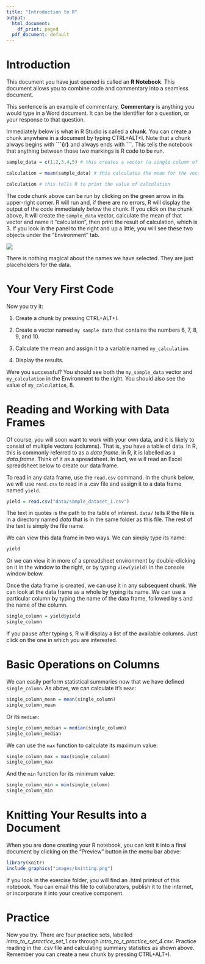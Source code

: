 ```yaml
---
title: "Introduction to R"
output:
  html_document:
    df_print: paged
  pdf_document: default
---
```


# Introduction

This document you have just opened is called an **R Notebook**. This document allows you to combine code and commentary into a seamless document.

This sentence is an example of commentary. **Commentary** is anything you would type in a Word document. It can be the identifier for a question, or your response to that question.

Immediately below is what in R Studio is called a **chunk**. You can create a chunk anywhere in a document by typing CTRL+ALT+I. Note that a chunk always begins with **\`\`\`{r}** and always ends with **\`\`\`**. This tells the notebook that anything between those two markings is R code to be run.

```r
sample_data = c(1,2,3,4,5) # this creates a vector (a single column of data) and names it "sample_data"

calculation = mean(sample_data) # this calculates the mean for the vector and names it "calculation"

calculation # this tells R to print the value of calculation
```

The code chunk above can be run by clicking on the green arrow in its upper-right corner. R will run and, if there are no errors, R will display the output of the code immediately *below* the chunk. If you click on the chunk above, it will create the `sample_data` vector, calculate the mean of that vector and name it "calculation", then print the result of calculation, which is 3. If you look in the panel to the right and up a little, you will see these two objects under the "Environment" tab.

![](images/environment.jpg)

There is nothing magical about the names we have selected. They are just placeholders for the data.

# Your Very First Code

Now you try it:

1.  Create a chunk by pressing CTRL+ALT+I.

2.  Create a vector named `my sample data` that contains the numbers 6, 7, 8, 9, and 10.

3.  Calculate the mean and assign it to a variable named `my_calculation`.

4.  Display the results.

Were you successful? You should see both the `my_sample_data` vector and `my_calculation` in the Environment to the right. You should also see the value of `my_calculation`, 8.

# Reading and Working with Data Frames

Of course, you will soon want to work with your own data, and it is likely to consist of multiple vectors (columns). That is, you have a table of data. In R, this is commonly referred to as a *data frame*. in R, it is labelled as a *data.frame.* Think of it as a spreadsheet. In fact, we will read an Excel spreadsheet below to create our data frame.

To read in any data frame, use the `read.csv` command. In the chunk below, we will use `read.csv` to read in a .csv file and assign it to a data frame named `yield`.

```r
yield = read.csv("data/sample_dataset_1.csv")
```

The text in quotes is the path to the table of interest. `data/` tells R the file is in a directory named *data* that is in the same folder as this file. The rest of the text is simply the file name.

We can view this data frame in two ways. We can simply type its name:

```r
yield
```

Or we can view it in more of a spreadsheet environment by double-clicking on it in the window to the right, or by typing `view(yield)` in the console window below.

Once the data frame is created, we can use it in any subsequent chunk. We can look at the data frame as a whole by typing its name. We can use a particular column by typing the name of the data frame, followed by `$` and the name of the column.

```r
single_column = yield$yield
single_column
```

If you pause after typing `$`, R will display a list of the available columns. Just click on the one in which you are interested.

# Basic Operations on Columns

We can easily perform statistical summaries now that we have defined `single_column`. As above, we can calculate it's `mean`:

```r
single_column_mean = mean(single_column)
single_column_mean
```

Or its `median`:

```r
single_column_median = median(single_column)
single_column_median

```

We can use the `max` function to calculate its maximum value:

```r
single_column_max = max(single_column)
single_column_max
```

And the `min` function for its minimum value:

```r
single_column_min = min(single_column)
single_column_min
```

# Knitting Your Results into a Document

When you are done creating your R notebook, you can knit it into a final document by clicking on the "Preview" button in the menu bar above:

```r
library(knitr)
include_graphics("images/knitting.png")

```

If you look in the exercise folder, you will find an .html printout of this notebook. You can email this file to collaborators, publish it to the internet, or incorporate it into your creative component.

# Practice

Now you try. There are four practice sets, labelled *intro_to_r\_practice_set_1.csv* through *intro_to_r\_practice_set_4.csv*. Practice reading in the .csv file and calculating summary statistics as shown above. Remember you can create a new chunk by pressing CTRL+ALT+I.
